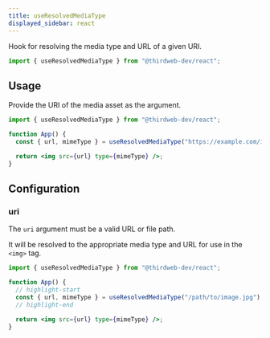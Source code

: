 ```yaml
---
title: useResolvedMediaType
displayed_sidebar: react
---
```



Hook for resolving the media type and URL of a given URI.

```jsx
import { useResolvedMediaType } from "@thirdweb-dev/react";
```

## Usage

Provide the URI of the media asset as the argument.

```jsx
import { useResolvedMediaType } from "@thirdweb-dev/react";

function App() {
  const { url, mimeType } = useResolvedMediaType("https://example.com/image.jpg");

  return <img src={url} type={mimeType} />;
}
```

## Configuration

### uri

The `uri` argument must be a valid URL or file path.

It will be resolved to the appropriate media type and URL for use in the `<img>` tag.

```jsx
import { useResolvedMediaType } from "@thirdweb-dev/react";

function App() {
  // highlight-start
  const { url, mimeType } = useResolvedMediaType("/path/to/image.jpg");
  // highlight-end

  return <img src={url} type={mimeType} />;
}
```